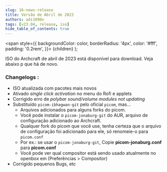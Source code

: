 ```yaml
---
slug: 16-news-release
title: Versão de Abril de 2023
authors: adi1090x
tags: [v23.04, release, iso]
hide_table_of_contents: true
---
```


<!-- Badges -->
  <span
    style={{
      backgroundColor: color,
      borderRadius: '4px',
      color: '#fff',
      padding: '0.2rem',
    }}>
    {children}
  </span>
);

ISO do Archcraft de abril de 2023 está disponível para download. Veja abaixo p que há de novo.

<!--truncate-->

### Changelogs :
- ISO atualizada com pacotes mais novos
- Ativado _single click activation_ no menu do Rofi e applets
- Corrigido erro de _polybar sound/volume modules not updating_
- Substituído `picom-ibhagwan-git` pelo oficial `picom`, mas...
  - Arquivos adicionados para alguns forks do picom.
  - Você pode instalar o `picom-jonaburg-git` do AUR, arquivo de configuração adicionado ao Archcraft.
  - Qualquer fork do picom que você use, tenha certeza que o arquivo de configuração foi adicionado para ele, só renomeie-o para `picom.conf`
  - Por ex.: se usar o `picom-jonaburg-git`, Copie **picom-jonaburg.conf** para **picom.conf**
  - Você pode ver qual compositor está sendo usado atualmente no openbox em (Preferências > Compositor)
- Corrigido pequenos Bugs, etc
